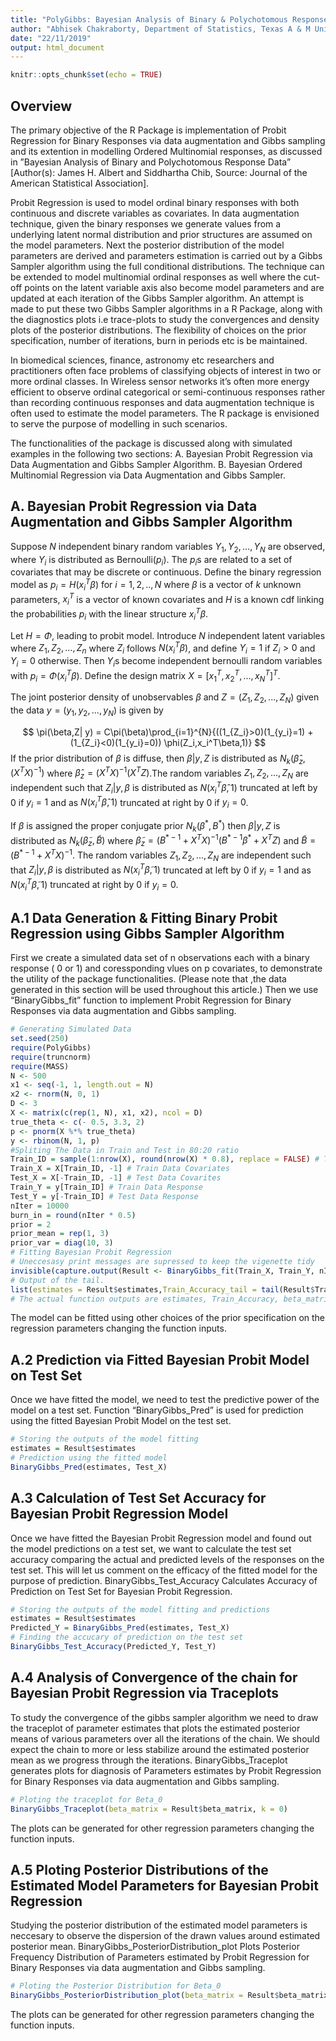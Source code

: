 ```yaml
---
title: "PolyGibbs: Bayesian Analysis of Binary & Polychotomous Response Data"
author: "Abhisek Chakraborty, Department of Statistics, Texas A & M University"
date: "22/11/2019"
output: html_document
---
```


```r
knitr::opts_chunk$set(echo = TRUE)
```

## Overview

The primary objective of the R Package is implementation of Probit Regression for Binary Responses via data augmentation and Gibbs sampling and its extention in modelling Ordered Multinomial responses, as discussed in ”Bayesian Analysis of Binary and Polychotomous Response Data” [Author(s): James H. Albert and Siddhartha Chib, Source: Journal of the American Statistical Association].

Probit Regression is used to model ordinal binary responses with both continuous and discrete variables as covariates. In data augmentation technique, given the binary responses we generate values from a underlying latent normal distribution and prior structures are assumed on the model parameters. Next the posterior distribution of the model parameters are derived and parameters estimation is carried out by a Gibbs Sampler algorithm using the full conditional distributions. The technique can be extended to model multinomial ordinal responses as well where the cut-off points on the latent variable axis also become model parameters and are updated at each iteration of the Gibbs Sampler algorithm. An attempt is made to put these two Gibbs Sampler algorithms in a R Package, along with the diagnostics plots i.e trace-plots to study the convergences and density plots of the posterior distributions. The flexibility of choices on the prior specification, number of iterations, burn in periods etc is be maintained.

In biomedical sciences, finance, astronomy etc researchers and practitioners often face problems of classifying objects of interest in two or more ordinal classes. In Wireless sensor networks it’s often more energy efficient to observe ordinal categorical or semi-continuous responses rather than recording continuous responses and data augmentation technique is often used to estimate the model parameters. The R package is envisioned to serve the purpose of modelling in such scenarios.

The functionalities of the package is discussed along with simulated examples in the following two sections:
A. Bayesian Probit Regression via Data Augmentation and Gibbs Sampler Algorithm.
B. Bayesian Ordered Multinomial Regression via Data Augmentation and Gibbs Sampler.


## A. Bayesian Probit Regression via Data Augmentation and Gibbs Sampler Algorithm

Suppose $N$ independent binary random variables $Y_1, Y_2, ..., Y_N$ are observed, where $Y_i$ is distributed as Bernoulli($p_i$). The $p_i$s are related to a set of covariates that may be discrete or continuous. Define the binary regression model as $p_i = H(x_i^T\beta)$ for $i = 1,2,..,N$ where $\beta$ is a vector of $k$ unknown parameters, $x_i^T$ is a vector of known covariates and $H$ is a known cdf linking the probabilities $p_i$ with the linear structure $x_i^T\beta$.

Let $H = \Phi$, leading to probit model. Introduce $N$  independent latent variables where $Z_1, Z_2,..., Z_n$ where $Z_i$ follows $N(x_i^T\beta)$, and define $Y_i = 1$ if $Z_i > 0$ and $Y_i = 0$ otherwise. Then $Y_i$s become independent bernoulli random variables with $p_i = \Phi(x_i^T\beta)$. Define the design matrix
$X = [x_1^T, x_2^T, ..., x_N^T]^T$.

The joint posterior density of unobservables $\beta$ and $Z = (Z_1 , Z_2, ..., Z_N)$ given the data $y = (y_1 , y_2, ..., y_N)$ is given by

$$
\pi(\beta,Z| y) = C\pi(\beta)\prod_{i=1}^{N}{((1_{Z_i}>0)(1_{y_i}=1) + (1_{Z_i}<0)(1_{y_i}=0))     \phi(Z_i,x_i^T\beta,1)}
$$
If the prior distribution of $\beta$ is diffuse, then $\beta|y,Z$ is distributed as $N_k(\hat\beta_z,(X^TX)^{-1})$ where $\hat\beta_z = (X^TX)^{-1}(X^TZ)$.The random variables $Z_1, Z_2, ... , Z_N$ are independent such that $Z_i|y,\beta$ is distributed as $N(x_i^T\hat\beta,1)$ truncated at left by 0 if $y_i =1$ and as $N(x_i^T\hat\beta,1)$ truncated at right by 0 if $y_i =0$.

If $\beta$ is assigned the proper conjugate prior $N_k(\beta{^*}, B^{*})$ then $\beta|y,Z$ is distributed as $N_k(\tilde\beta_z,\tilde B)$ where $\tilde\beta_z = (B^{*-1} +  X^TX)^{-1}(B^{*-1}\beta^{*} + X^TZ)$ and $\tilde B =( B^{*-1} +  X^TX)^{-1}$. The random variables $Z_1, Z_2, ... , Z_N$ are independent such that $Z_i|y,\beta$ is distributed as $N(x_i^T\tilde\beta,1)$ truncated at left by 0 if $y_i =1$ and as $N(x_i^T\tilde\beta,1)$ truncated at right by 0 if $y_i =0$. 


## A.1 Data Generation & Fitting Binary Probit Regression using Gibbs Sampler Algorithm

First we create a simulated data set of n observations each with a binary response ( 0 or 1) and coressponding vlues on p covariates, to demonstrate the utility of the package functionalities. (Please note that ,the data generated in this section will be used throughout this article.) Then we use "BinaryGibbs_fit" function to implement Probit Regression for Binary Responses via data augmentation and Gibbs sampling.

```r
# Generating Simulated Data 
set.seed(250)
require(PolyGibbs)
require(truncnorm)
require(MASS)
N <- 500
x1 <- seq(-1, 1, length.out = N)
x2 <- rnorm(N, 0, 1)
D <- 3
X <- matrix(c(rep(1, N), x1, x2), ncol = D)
true_theta <- c(- 0.5, 3.3, 2)
p <- pnorm(X %*% true_theta)
y <- rbinom(N, 1, p)
#Spliting The Data in Train and Test in 80:20 ratio
Train_ID = sample(1:nrow(X), round(nrow(X) * 0.8), replace = FALSE) # Train Data IDS
Train_X = X[Train_ID, -1] # Train Data Covariates
Test_X = X[-Train_ID, -1] # Test Data Covarites
Train_Y = y[Train_ID] # Train Data Response
Test_Y = y[-Train_ID] # Test Data Response
nIter = 10000
burn_in = round(nIter * 0.5)
prior = 2
prior_mean = rep(1, 3)
prior_var = diag(10, 3)
# Fitting Bayesian Probit Regression
# Uneccesasy print messages are supressed to keep the vigenette tidy
invisible(capture.output(Result <- BinaryGibbs_fit(Train_X, Train_Y, nIter, prior, burn_in, prior_mean, prior_var )))
# Output of the tail.
list(estimates = Result$estimates,Train_Accuracy_tail = tail(Result$Train_Accuracy, n =10),beta_matrix_tail= tail(Result$beta_matrix, n = 10))
# The actual function outputs are estimates, Train_Accuracy, beta_matrix.
```

The model can be fitted using other choices of the prior specification on the regression parameters changing the function inputs.

## A.2 Prediction via Fitted Bayesian Probit Model on Test Set

Once we have fitted the model, we need to test the predictive power of the model on a test set. Function "BinaryGibbs_Pred" is used for prediction using the fitted Bayesian Probit Model on the test set.
```r
# Storing the outputs of the model fitting
estimates = Result$estimates
# Prediction using the fitted model
BinaryGibbs_Pred(estimates, Test_X)
```

## A.3 Calculation of Test Set Accuracy for Bayesian Probit Regression Model

Once we have fitted the Bayesian Probit Regression model and found out the model predictions on a test set, we want to calculate the test set accuracy comparing the actual and predicted levels of the responses on the test set. This will let us comment on the efficacy of the fitted model for the purpose of prediction. BinaryGibbs_Test_Accuracy Calculates Accuracy of Prediction on Test Set for Bayesian Probit Regression.

```r
# Storing the outputs of the model fitting and predictions
estimates = Result$estimates
Predicted_Y = BinaryGibbs_Pred(estimates, Test_X)
# Finding the accucary of prediction on the test set
BinaryGibbs_Test_Accuracy(Predicted_Y, Test_Y)
```


## A.4 Analysis of Convergence of the chain for Bayesian Probit Regression via Traceplots

To study the convergence of the gibbs sampler algorithm we need to draw the traceplot of parameter estimates that plots the estimated posterior means of various parameters over all the iterations of the chain. We should expect the chain to more or less stabilize around the estimated posterior mean as we progress through the iterations. BinaryGibbs_Traceplot generates plots for diagnosis of Parameters estimates by Probit Regression for Binary Responses via data augmentation and Gibbs sampling.

```r
# Ploting the traceplot for Beta_0
BinaryGibbs_Traceplot(beta_matrix = Result$beta_matrix, k = 0)
```

The plots can be generated for other regression parameters changing the function inputs.


## A.5 Ploting Posterior Distributions of the Estimated Model Parameters for Bayesian Probit Regression

Studying the posterior distribution of the estimated model parameters is neccesary to observe the dispersion of the drawn values around estimated posterior mean. BinaryGibbs_PosteriorDistribution_plot Plots Posterior Frequency Distribution of Parameters estimated by Probit Regression for Binary Responses via data augmentation and Gibbs sampling.

```r
# Ploting the Posterior Distribution for Beta_0
BinaryGibbs_PosteriorDistribution_plot(beta_matrix = Result$beta_matrix , k = 0, burn_in = 2500, breaks= 50)
```

The plots can be generated for other regression parameters changing the function inputs.
